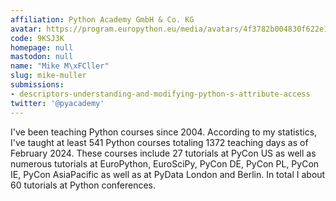 ```yaml
---
affiliation: Python Academy GmbH & Co. KG
avatar: https://program.europython.eu/media/avatars/4f3782b004830f622e19029e5f7fc146_PDHIz3h.jpg
code: 9KSJ3K
homepage: null
mastodon: null
name: "Mike M\xFCller"
slug: mike-muller
submissions:
- descriptors-understanding-and-modifying-python-s-attribute-access
twitter: '@pyacademy'
---
```


I've been teaching Python courses since 2004.
According to my statistics,
I've taught at least 541 Python courses totaling 1372 teaching days as
of February 2024.
These courses include 27 tutorials at PyCon US as well as numerous tutorials at
EuroPython, EuroSciPy, PyCon DE, PyCon PL, PyCon IE, PyCon AsiaPacific
as well as at PyData London and Berlin.
In total I about 60 tutorials at Python conferences.
